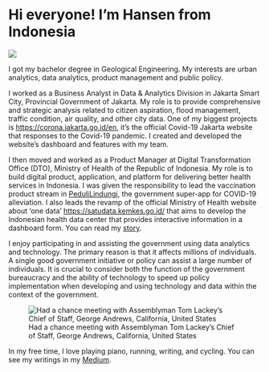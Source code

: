# Hi everyone! I'm Hansen from Indonesia {.unnumbered}

![](image/hw.png)

I got my bachelor degree in Geological Engineering. My interests are urban analytics, data analytics, product management and public policy.

I worked as a Business Analyst in Data & Analytics Division in Jakarta Smart City, Provincial Government of Jakarta. My role is to provide comprehensive and strategic analysis related to citizen aspiration, flood management, traffic condition, air quality, and other city data. One of my biggest projects is <https://corona.jakarta.go.id/en>, it's the official Covid-19 Jakarta website that responses to the Covid-19 pandemic. I created and developed the website's dashboard and features with my team.

I then moved and worked as a Product Manager at Digital Transformation Office (DTO), Ministry of Health of the Republic of Indonesia. My role is to build digital product, application, and platform for delivering better health services in Indonesia. I was given the responsibility to lead the vaccination product stream in [PeduliLindungi](https://www.pedulilindungi.id/), the government super-app for COVID-19 alleviation. I also leads the revamp of the official Ministry of Health website about 'one data' <https://satudata.kemkes.go.id/> that aims to develop the Indonesian health data center that provides interactive information in a dashboard form. You can read my [story](https://medium.com/@dtokemkes/from-data-analytics-to-product-management-in-the-government-context-e5ff7b74c7b9).

I enjoy participating in and assisting the government using data analytics and technology. The primary reason is that it affects millions of individuals. A single good government initiative or policy can assist a large number of individuals. It is crucial to consider both the function of the government bureaucracy and the ability of technology to speed up policy implementation when developing and using technology and data within the context of the government.

![Had a chance meeting with Assemblyman Tom Lackey's Chief of Staff, George Andrews, California, United States](image/group.png)

In my free time, I love playing piano, running, writing, and cycling. You can see my writings in my [Medium](https://hansenwgn.medium.com/).
